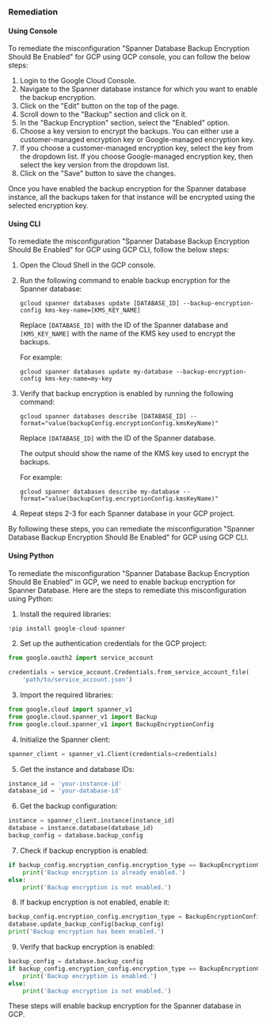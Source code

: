 ### Remediation

#### Using Console

To remediate the misconfiguration "Spanner Database Backup Encryption Should Be Enabled" for GCP using GCP console, you can follow the below steps:

1. Login to the Google Cloud Console.
2. Navigate to the Spanner database instance for which you want to enable the backup encryption.
3. Click on the "Edit" button on the top of the page.
4. Scroll down to the "Backup" section and click on it.
5. In the "Backup Encryption" section, select the "Enabled" option.
6. Choose a key version to encrypt the backups. You can either use a customer-managed encryption key or Google-managed encryption key.
7. If you choose a customer-managed encryption key, select the key from the dropdown list. If you choose Google-managed encryption key, then select the key version from the dropdown list.
8. Click on the "Save" button to save the changes.

Once you have enabled the backup encryption for the Spanner database instance, all the backups taken for that instance will be encrypted using the selected encryption key.

#### Using CLI

To remediate the misconfiguration "Spanner Database Backup Encryption Should Be Enabled" for GCP using GCP CLI, follow the below steps:

1. Open the Cloud Shell in the GCP console.

2. Run the following command to enable backup encryption for the Spanner database:

   ```
   gcloud spanner databases update [DATABASE_ID] --backup-encryption-config kms-key-name=[KMS_KEY_NAME]
   ```

   Replace `[DATABASE_ID]` with the ID of the Spanner database and `[KMS_KEY_NAME]` with the name of the KMS key used to encrypt the backups.

   For example:

   ```
   gcloud spanner databases update my-database --backup-encryption-config kms-key-name=my-key
   ```

3. Verify that backup encryption is enabled by running the following command:

   ```
   gcloud spanner databases describe [DATABASE_ID] --format="value(backupConfig.encryptionConfig.kmsKeyName)"
   ```

   Replace `[DATABASE_ID]` with the ID of the Spanner database.

   The output should show the name of the KMS key used to encrypt the backups.

   For example:

   ```
   gcloud spanner databases describe my-database --format="value(backupConfig.encryptionConfig.kmsKeyName)"
   ```

4. Repeat steps 2-3 for each Spanner database in your GCP project.

By following these steps, you can remediate the misconfiguration "Spanner Database Backup Encryption Should Be Enabled" for GCP using GCP CLI.

#### Using Python

To remediate the misconfiguration "Spanner Database Backup Encryption Should Be Enabled" in GCP, we need to enable backup encryption for Spanner Database. Here are the steps to remediate this misconfiguration using Python:

1. Install the required libraries:

```python
!pip install google-cloud-spanner
```

2. Set up the authentication credentials for the GCP project:

```python
from google.oauth2 import service_account

credentials = service_account.Credentials.from_service_account_file(
    'path/to/service_account.json')
```

3. Import the required libraries:

```python
from google.cloud import spanner_v1
from google.cloud.spanner_v1 import Backup
from google.cloud.spanner_v1 import BackupEncryptionConfig
```

4. Initialize the Spanner client:

```python
spanner_client = spanner_v1.Client(credentials=credentials)
```

5. Get the instance and database IDs:

```python
instance_id = 'your-instance-id'
database_id = 'your-database-id'
```

6. Get the backup configuration:

```python
instance = spanner_client.instance(instance_id)
database = instance.database(database_id)
backup_config = database.backup_config
```

7. Check if backup encryption is enabled:

```python
if backup_config.encryption_config.encryption_type == BackupEncryptionConfig.EncryptionType.GOOGLE_DEFAULT_ENCRYPTION:
    print('Backup encryption is already enabled.')
else:
    print('Backup encryption is not enabled.')
```

8. If backup encryption is not enabled, enable it:

```python
backup_config.encryption_config.encryption_type = BackupEncryptionConfig.EncryptionType.GOOGLE_DEFAULT_ENCRYPTION
database.update_backup_config(backup_config)
print('Backup encryption has been enabled.')
```

9. Verify that backup encryption is enabled:

```python
backup_config = database.backup_config
if backup_config.encryption_config.encryption_type == BackupEncryptionConfig.EncryptionType.GOOGLE_DEFAULT_ENCRYPTION:
    print('Backup encryption is enabled.')
else:
    print('Backup encryption is not enabled.')
```

These steps will enable backup encryption for the Spanner database in GCP.

